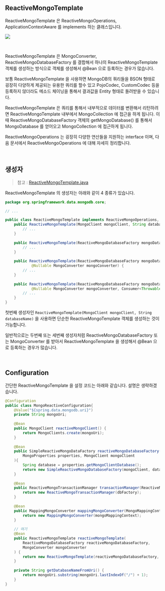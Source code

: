 ## ReactiveMongoTemplate

ReactiveMongoTemplate 은 ReactiveMongoOperations, ApplicationContextAware 를 implements 하는 클래스입니다.

![](./img/reactive-mongo-template/hierarchy.png)



<br/>

ReactiveMongoTemplate 은 MongoConverter, ReactiveMongoDatabaseFactory 를 결합해서 하나의 ReactiveMongoTemplate 객체를 생성하는 방식으로 객체를 생성해서 @Bean 으로 등록하는 경우가 많습니다. <br/>

보통 ReactiveMongoTemplate 을 사용하면 MongoDB의 쿼리들을 BSON 형태로 굉장히 다양하게 제공되는 유용한 쿼리를 할수 있고 PojoCodec, CustomCodec 등을 등록하지 않더라도 메소드 체이닝을 통해서 결과값을 Entity 형태로 돌려받을 수 있습니다.<br/>

ReactiveMongoTemplate 은 쿼리를 통해서 내부적으로 데이터를 변환해서 리턴하려면 ReactiveMongoTemplate 내부에서 MongoCollection 에 접근을 하게 됩니다. 이때 ReactiveMongoDatabaseFactory 객체의 getMongoDatabase() 를 통해서 MongoDatabase 를 얻어오고 MongoCollection 에 접근하게 됩니다.<br/>



ReactiveMongoOperations 는 굉장히 다양한 연산들을 지원하는 interface 이며, 다음 문서에서 ReactiveMongoOperations 에 대해 자세히 정리합니다.<br/>

<br/>



## 생성자

> 참고 : [ReactiveMongoTemplate.java](https://github.com/spring-projects/spring-data-mongodb/blob/main/spring-data-mongodb/src/main/java/org/springframework/data/mongodb/core/ReactiveMongoTemplate.java)

ReactiveMongoTemplate 의 생성자는 아래와 같이 4 종류가 있습니다.

```java
package org.springframework.data.mongodb.core;

// ...

public class ReactiveMongoTemplate implements ReactiveMongoOperations, ApplicationContextAware {
    public ReactiveMongoTemplate(MongoClient mongoClient, String databaseName) {
		// ...
	}
    
    public ReactiveMongoTemplate(ReactiveMongoDatabaseFactory mongoDatabaseFactory) {
		// ...
	}
    
    public ReactiveMongoTemplate(ReactiveMongoDatabaseFactory mongoDatabaseFactory,
			@Nullable MongoConverter mongoConverter) {
		// ...
	}
    
    public ReactiveMongoTemplate(ReactiveMongoDatabaseFactory mongoDatabaseFactory,
			@Nullable MongoConverter mongoConverter, Consumer<Throwable> subscriptionExceptionHandler) {
        // ...
    }
}
```



첫번째 생성자인 `ReactiveMongoTemplate(MongoClient mongoClient, String databaseName)` 을 사용하면 단순한 ReactiveMongoTemplate  객체를 생성하는 것이 가능합니다.<br/>

일반적으로는 두번째 또는 세번째 생성자처럼 ReactiveMongoDatabaseFactory 또는 MongoConverter 를 받아서 ReactiveMongoTemplate 을 생성해서 @Bean 으로 등록하는 경우가 많습니다.<br/>

<br/>



## Configuration

간단한 ReactiveMongoTemplate 을 설정 코드는 아래와 같습니다. 설명은 생략하겠습니다.<br/>

```java
@Configuration
public class MongoReactiveConfiguration{
    @Value("${spring.data.mongodb.uri}")
    private String mongoUri;
    
    @Bean
    public MongoClient reactiveMongoClient() {
        return MongoClients.create(mongoUri);
    }
    
    @Bean
    public SimpleReactiveMongoDataFactory reactiveMongoDatabaseFactory(
        MongoProperties properties, MongoClient mongoClient
    ){
        Spring database = properties.getMongoClientDatabase();
        return new SimpleReactiveMongoDatabaseFactory(mongoClient, database);
    }
    
    @Bean
    public ReactiveMongoTransactionManager transactionManager(ReactiveMongoDatabaseFactory dbFactory) {
        return new ReactiveMongoTransactionManager(dbFactory);
    }
    
    @Bean
    public MappingMongoConverter mappingMongoConverter(MongoMappingContext mongoMappingContext) {
        return new MappingMongoConverter(mongoMappingContext);
    }
    
    // 여기
    @Bean
    public ReactiveMongoTemplate reactiveMongoTemplate(
        ReactiveMongoDatabaseFactory reactiveMongoDatabaseFactory,
        MongoConverter mongoConverter
    ) {
        return new ReactiveMongoTemplate(reactiveMongoDatabaseFactory, mongoConverter);
    }
    
    private String getDatabaseNameFromUri() {
        return mongoUri.substring(mongoUri.lastIndexOf("/") + 1);
    }
}
```

<br/>





